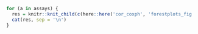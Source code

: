 \newif\ifShowCountry


```r
  for (a in assays) {
    res = knitr::knit_child(c(here::here('cor_coxph', 'forestplots_fig.Rmd')), quiet = TRUE)
    cat(res, sep = '\n')
  }
```
